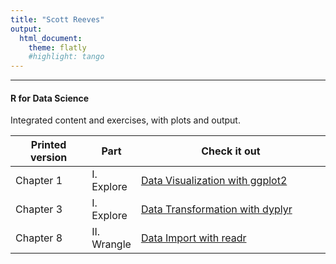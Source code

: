 ```yaml
---
title: "Scott Reeves"
output: 
  html_document:
    theme: flatly
    #highlight: tango
---
```


***

#### R for Data Science
Integrated content and exercises, with plots and output.


Printed version | Part  | Check it out
----------------|-------|----------------------------------------
Chapter 1 | I. Explore  | [Data Visualization with ggplot2](./r4ds/Chapter01.html)
Chapter 3 | I. Explore  | [Data Transformation with dyplyr](.rf4s/Chapter03.html)
Chapter 8 | II. Wrangle | [Data Import with readr](./r4ds/Chapter08.html)